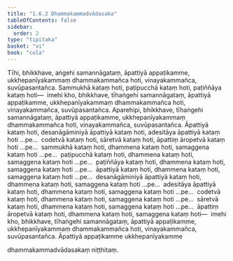 ```yaml
---
title: "1.6.2 Dhammakammadvādasaka"
tableOfContents: false
sidebar:
  order: 2
type: "tipitaka"
basket: "vi"
book: "cula"
---
```



<DynamicBreadcrumb />

<Division number="58" book="cula" bookNo="4" page="61">

<Paragraph number="270" book="cula">
Tīhi, bhikkhave, aṅgehi samannāgataṃ, āpattiyā appaṭikamme, ukkhepanīyakammaṃ dhammakammañca hoti, vinayakammañca, suvūpasantañca. Sammukhā kataṃ hoti, paṭipucchā kataṃ hoti, paṭiññāya kataṃ hoti—  imehi kho, bhikkhave, tīhaṅgehi samannāgataṃ, āpattiyā appaṭikamme, ukkhepanīyakammaṃ dhammakammañca hoti, vinayakammañca, suvūpasantañca.
</Paragraph>

<Paragraph number="271" book="cula">
Aparehipi, bhikkhave, tīhaṅgehi samannāgataṃ, āpattiyā appaṭikamme, ukkhepanīyakammaṃ dhammakammañca hoti, vinayakammañca, suvūpasantañca. Āpattiyā kataṃ hoti, desanāgāminiyā āpattiyā kataṃ hoti, adesitāya āpattiyā kataṃ hoti …pe…  codetvā kataṃ hoti, sāretvā kataṃ hoti, āpattiṃ āropetvā kataṃ hoti …pe…  sammukhā kataṃ hoti, dhammena kataṃ hoti, samaggena kataṃ hoti …pe…  paṭipucchā kataṃ hoti, dhammena kataṃ hoti, samaggena kataṃ hoti …pe…  paṭiññāya kataṃ hoti, dhammena kataṃ hoti, samaggena kataṃ hoti …pe…  āpattiyā kataṃ hoti, dhammena kataṃ hoti, samaggena kataṃ hoti …pe…  desanāgāminiyā āpattiyā kataṃ hoti, dhammena kataṃ hoti, samaggena kataṃ hoti …pe…  adesitāya āpattiyā kataṃ hoti, dhammena kataṃ hoti, samaggena kataṃ hoti …pe…  codetvā kataṃ hoti, dhammena kataṃ hoti, samaggena kataṃ hoti …pe…  sāretvā kataṃ hoti, dhammena kataṃ hoti, samaggena kataṃ hoti …pe…  āpattiṃ āropetvā kataṃ hoti, dhammena kataṃ hoti, samaggena kataṃ hoti—  imehi kho, bhikkhave, tīhaṅgehi samannāgataṃ, āpattiyā appaṭikamme, ukkhepanīyakammaṃ dhammakammañca hoti, vinayakammañca, suvūpasantañca.

</Paragraph>
</Division>

<Paragraph number="272" type="center" book="cula">
Āpattiyā appaṭikamme ukkhepanīyakamme

  
dhammakammadvādasakaṃ niṭṭhitaṃ.
</Paragraph>